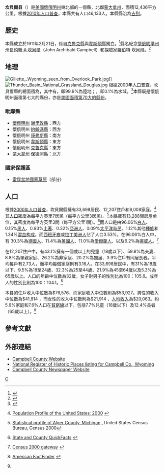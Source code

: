 {{noteTA
|T=zh-hans:坎貝尔县 (怀俄明州);zh-hk:坎貝爾縣 (懷俄明州);zh-tw:坎貝爾郡 (懷俄明州);
|1=zh-hans:县;zh-hk:縣;zh-tw:郡;
}}

{{Otheruses|坎貝爾縣|subject=美國懷俄明州的一個縣|other=同名的縣}}
<!--[[File:Map_of_Wyoming_highlighting_Campbell_County.svg|250px]]-->
{{Infobox U.S. County |
 county  = 坎貝爾縣|
 state = 懷俄明州 |
 en county  = Campbell County|
 en state = Wyoming |
 seal =  |
 map = Map of Wyoming highlighting Campbell County.svg |
 map size = 250|
 founded = 1911年|
 seat = [[吉列_(懷俄明州)|吉列]] |
 largest city wl = 吉列 |
 area = {{convert|4802|sqmi|km2}}|
 area land = {{convert|4797|sqmi}} |
 area water ={{convert|5|sqmi}} |
 area percentage = 0.1% |
 census yr = 2010|
 pop = 46,133|
 density = 3.71|
 web = ccg.co.campbell.wy.us |
|}}
'''坎貝爾县'''（{{lang en|'''Campbell County'''}}）是[[美國|美國]][[懷俄明州|懷俄明州]]東北部的一個縣，北鄰[[蒙大拿州|蒙大拿州]]，面積12,436平方公里。根據[[美國2010年人口普查|2010年人口普查]]，本縣共有人口46,133人。本縣縣治為[[吉列_(懷俄明州)|吉列]]。{{GR|6}}

== 歷史 ==
本縣成立於1911年2月21日，係自[[克魯克縣_(懷俄明州)|克魯克縣]]與[[韋斯頓縣_(懷俄明州)|韋斯頓縣]]獨立。<ref name=chronology>{{cite web|url=http://historical-county.newberry.org/website/Wyoming/documents/WY_Individual_County_Chronologies.htm#Individual_County_Chronologies|title=Wyoming: Individual County Chronologies|accessdate=2011-09-06|author=|last=Long|first=John H.|authorlink=|coauthors=|date=|year=2006|month=|format=|work=Wyoming Atlas of Historical County Boundaries|publisher=The Newberry Library|deadurl=yes|archiveurl=https://web.archive.org/web/20110718043802/http://historical-county.newberry.org/website/Wyoming/documents/WY_Individual_County_Chronologies.htm#Individual_County_Chronologies|archivedate=2011-07-18}}</ref>縣名紀念[[懷俄明準州|懷俄明準州]]州長[[約翰·A·坎貝爾|約翰·A·坎貝爾]]（John Archibald Campbell）和探險家羅伯特·坎貝爾。<ref>{{cite book  | last = Urbanek  | first = Mae  | title = Wyoming Place Names  | publisher = Mountain Press Publishing Company  |location= Missoula, MT  | year = 1988  | isbn = 0-87842-204-8}}</ref>

==地理==
[[File:Gillette,_Wyoming_seen_from_Overlook_Park.jpg|thumb]]]]
[[File:Thunder_Basin_National_Grassland_Douglas.jpg|thumb]]
根據[[2000年美国人口普查|2000年人口普查]]，坎貝爾縣的總面積為{{convert|4802|sqmi}}，其中有{{convert|4797|sqmi}}，即99.9%為陸地；{{convert|5|sqmi}}，即0.1%為水域。<ref>{{cite web
  |url=http://www.census.gov/tiger/tms/gazetteer/county2k.txt
  |title=Census 2000 U.S. Gazetteer Files: Counties
  |publisher=United States Census
  |accessdate=2011-02-13
  |archive-url=https://www.webcitation.org/68EB8WXmf?url=http://www.census.gov/tiger/tms/gazetteer/county2k.txt
  |archive-date=2012-06-06
  |dead-url=yes
  }}</ref>本縣既是懷俄明州面積第七大的縣份，亦是[[美國面積最大縣份列表|美國面積第70大的縣份]]。

===毗鄰縣===
* [[懷俄明州|懷俄明州]] [[謝里敦縣_(懷俄明州)|謝里敦縣]]：西方
* 懷俄明州 [[約翰遜縣_(懷俄明州)|約翰遜縣]]：西方
* 懷俄明州 [[康弗斯縣_(懷俄明州)|康弗斯縣]]：南方
* 懷俄明州 [[韋斯頓縣_(懷俄明州)|韋斯頓縣]]：東方
* 懷俄明州 [[克魯克縣_(懷俄明州)|克魯克縣]]：東方
* [[蒙大拿州|蒙大拿州]] [[保德河縣_(蒙大拿州)|保德河縣]]：北方

===國家保護區===
*[[雷霆盆地國家草原|雷霆盆地國家草原]]（部分）

==人口==
{{USCensusPop
| 1920=5233
| 1930=6720
| 1940=6048
| 1950=4839
| 1960=5861
| 1970=12957
| 1980=24367
| 1990=29370
| 2000=33698
| 2010=46133
| footnote=<ref>{{cite web|url=http://www.census.gov/population/www/censusdata/cencounts/files/ca190090.txt|title=1900-1990 census data|publisher=United States Census Bureau|accessdate=2013-05-06|archive-date=2013-06-18|archive-url=https://web.archive.org/web/20130618102118/http://www.census.gov/population/www/censusdata/cencounts/files/ca190090.txt|dead-url=no}}</ref><ref>{{cite web |url=http://factfinder2.census.gov |title=American FactFinder |publisher=Factfinder2.census.gov |date= |accessdate=2013-02-16 |archive-date=2013-09-11 |archive-url=https://web.archive.org/web/20130911234518/http://factfinder2.census.gov/ |dead-url=no }}</ref><ref>{{cite web |url=http://mapserver.lib.virginia.edu/ |title=University of Virginia Library |publisher=Mapserver.lib.virginia.edu |date= |accessdate=2013-02-16 |archive-date=2012-08-11 |archive-url=https://web.archive.org/web/20120811110448/http://mapserver.lib.virginia.edu/ |dead-url=yes }}</ref>
|}}

根據[[2000年美國人口普查|2000年人口普查]]{{GR|2}}，坎貝爾縣擁有33,698居民、12,207住戶和9,008家庭。<ref>{{en}}[http://www.census.gov/population/www/pop-profile/profile2000.html Population Profile of the United States: 2000] {{Wayback|url=http://www.census.gov/population/www/pop-profile/profile2000.html |date=20040113065424 }}</ref>其[[人口密度|人口密度]]為每平方英里7居民（每平方公里3居民）。<ref>[http://censtats.census.gov/data/MI/05026003.pdf Statistical profile of Alger County, Michigan] {{Wayback|url=http://censtats.census.gov/data/MI/05026003.pdf |date=20120407012422 }}, United States Census Bureau, Census 2000</ref>本縣擁有13,288間房屋单位，其密度為每平方英里3間（每平方公里1間）。<ref>{{en}}[http://quickfacts.census.gov/qfd/ State and County QuickFacts] {{Wayback|url=http://quickfacts.census.gov/qfd/ |date=20040401125638 }}</ref>而人口是由96.06%[[歐裔美國人|白人]]、0.15%[[非裔美國人|黑人]]、0.93%[[美國土著|土著]]、0.32%[[亞裔美國人|亞洲人]]、0.09%[[太平洋岛民|太平洋岛民]]、1.12%其他[[種族|種族]]和1.34%[[混血|混血]][[种族构成|构成]]。而[[西班牙裔美国人|西班牙裔]]或[[拉丁美洲人|拉丁美洲人]]佔了人口3.53%。在96.06%白人中，有 30.3%為[[德國人|德國人]]、11.4%為[[英國人|英國人]]、11.0%為[[愛爾蘭人|愛爾蘭人]]、以及6.2%為[[挪威人|挪威人]]。<ref>{{en}}[http://www.census.gov/main/www/cen2000.html Census 2000 gateway] {{Wayback|url=http://www.census.gov/main/www/cen2000.html |date=20190331194847 }}</ref>

在12,207住户中，有43.1%擁有一個或以上的兒童（18歲以下）、59.8%為夫妻、8.8%為單親家庭、26.2%為非家庭、20.2%為獨居、3.9%住戶有同居長者。平均每戶有2.73人，而平均每個家庭則有3.16人。在33,698居民中，有31%為18歲以下、9.5%為18至24歲、32.3%為25至44歲、21.9%為45至64歲以及5.3%為65歲以上。人口的年齡中位數為32歲，女子對男子的性別比為100：105.6。成年人的性別比則為100：104.1。<ref name="Census">{{en}}[http://factfinder.census.gov American FactFinder] {{Wayback|url=http://factfinder.census.gov/ |date=20110729015411 }}</ref>

本县的住戶收入中位數為$76,576，而家庭收入中位數則為$53,927。男性的收入中位數為$41,814 ，而女性的收入中位數則為$21,914 ，[[人均收入|人均收入]]為$20,063。約5.6%家庭和7.6%人口在[[貧窮線|貧窮線]]以下，包括7.7%兒童（18歲以下）及12.4%長者（65歲以上）。<ref name="Census"/>

==參考文獻==
{{reflist|2}}

==外部連結==
*[https://web.archive.org/web/20090716171103/http://www.ccgov.net/ Campbell County Website]
*[http://nationalregisterofhistoricplaces.com/WY/Campbell/state.html National Register of Historic Places listing for Campbell Co., Wyoming]{{Wayback|url=http://nationalregisterofhistoricplaces.com/WY/Campbell/state.html |date=20130528180627 }}
*[https://web.archive.org/web/20110717144545/http://www.campbellcountyobserver.net/  Campbell County Newspaper Website]

[[Category:懷俄明州行政區劃|C]]